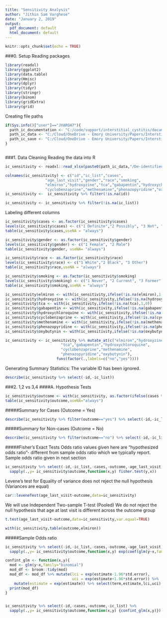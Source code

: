 ```yaml
---
title: "Sensitivity Analysis"
author: "Jithin Sam Varghese"
date: "January 2, 2019"
output:
  pdf_document: default
  html_document: default
---
```


```r
knitr::opts_chunk$set(echo = TRUE)
```

###0. Setup
Reading packages
```r
library(readxl)
library(ggplot2)
library(data.table)
library(Hmisc)
library(dplyr)
library(tidyr)
library(stringr)
library(binom)
library(gridExtra)
library(grid)
```

Creating file paths
```r

if(Sys.info()["user"]=="JVARGH7"){
  path_ic_documentation <- "C:/code/support/interstitial_cystitis/documentation"
  path_ic_data <- "C:/Cloud/OneDrive - Emory University/Papers/Interstitial Cystitis/data"
  path_ic_save <- "C:/Cloud/OneDrive - Emory University/Papers/Interstitial Cystitis/working"
}



```

###1. Data Cleaning
Reading the data into R
```r
ic_sensitivity <- readxl::read_xlsx(paste0(path_ic_data,"/De-identified covariates data_20190102.xlsx"))

```


```r
colnames(ic_sensitivity) <- c("id","ic_list","cases",
                  "age_last_visit","gender","race","smoking",
                  "elmiron","hydroxyzine","tca","gabapentin","hydroxychloroquine",
                  "cyclobenzaprine","methenamine","phenazopyridine","oxybutynin")
ic_sensitivity <-  ic_sensitivity %>% filter(!is.na(id))
```

```r
ic_sensitivity <- ic_sensitivity %>% filter(!is.na(ic_list))
```


Labeling different columns
```r
ic_sensitivity$cases <- as.factor(ic_sensitivity$cases)
levels(ic_sensitivity$cases) <- c("1 Definite","2 Possibly", "3 Not", "4 No images")
table(ic_sensitivity$cases,useNA = "always")

```

```r
ic_sensitivity$gender <- as.factor(ic_sensitivity$gender)
levels(ic_sensitivity$gender) <- c("1 Female", "2 Male")
table(ic_sensitivity$gender, useNA= "always")
```

```r
ic_sensitivity$race <- as.factor(ic_sensitivity$race)
levels(ic_sensitivity$race) <- c("1 White","2 Black", "3 Other")
table(ic_sensitivity$race,useNA = "always")
```

```r
ic_sensitivity$smoking <- as.factor(ic_sensitivity$smoking)
levels(ic_sensitivity$smoking) <- c("1 Never", "2 Current", "3 Former")
table(ic_sensitivity$smoking,useNA = "always")
```

```r
ic_sensitivity$elmiron <- with(ic_sensitivity,ifelse(!is.na(elmiron),1,0))
ic_sensitivity$hydroxyzine <- with(ic_sensitivity,ifelse(!is.na(hydroxyzine),1,0))
ic_sensitivity$tca <- with(ic_sensitivity,ifelse(!is.na(tca),1,0))
ic_sensitivity$gabapentin <- with(ic_sensitivity,ifelse(!is.na(gabapentin),1,0))
ic_sensitivity$hydroxychloroquine <- with(ic_sensitivity,ifelse(!is.na(hydroxychloroquine),1,0))
ic_sensitivity$cyclobenzaprine <- with(ic_sensitivity,ifelse(!is.na(cyclobenzaprine),1,0))
ic_sensitivity$methenamine <- with(ic_sensitivity,ifelse(!is.na(methenamine),1,0))
ic_sensitivity$phenazopyridine <- with(ic_sensitivity,ifelse(!is.na(phenazopyridine),1,0))
ic_sensitivity$oxybutynin <- with(ic_sensitivity,ifelse(!is.na(oxybutynin),1,0))

ic_sensitivity <- ic_sensitivity %>% mutate_at(c("elmiron","hydroxyzine",
                         "tca","gabapentin","hydroxychloroquine",
                         "cyclobenzaprine","methenamine",
                         "phenazopyridine","oxybutynin"),
                       funs(factor(.,labels=c("no","yes"))))
```

Generating Summary Statistics:
The variable ID has been ignored.
```r
describe(ic_sensitivity %>% select(-id,-ic_list))
```

###2. 1,2 vs 3,4
####A. Hypothesis Tests

```r
ic_sensitivity$outcome <- with(ic_sensitivity, as.factor(ifelse(cases %in% c("1 Definite", "2 Possibly"),"yes","no")))
table(ic_sensitivity$outcome,useNA="always")
```

#####Summary for Cases (Outcome = Yes)
```r
describe(ic_sensitivity %>% filter(outcome=="yes") %>% select(-id,-ic_list))
```

#####Summary for Non-cases (Outcome = No)
```r
describe(ic_sensitivity %>% filter(outcome=="no") %>% select(-id,-ic_list))
```

#####Fisher's Exact Tests
Odds ratio values given here are "hypothesized odds ratio"- different from sample odds ratio which we typically report.
Sample odds ratio given in next section
```r
ic_sensitivity %>% select(-id,-ic_list,-cases,-outcome,-age_last_visit) %>% 
  sapply(.,y= ic_sensitivity$outcome,function(x,y) fisher.test(y,x))
```

Levene's test for Equality of variance does not reject the null hypothesis (Variances are equal)
```r
car::leveneTest(age_last_visit~outcome,data=ic_sensitivity)
```
We will use Independent Two-sample T-test (Pooled)
We do not reject the null hypothesis that age at last visit is different across the outcome group
```r
t.test(age_last_visit~outcome,data=ic_sensitivity,var.equal=TRUE)
```


```r
with(ic_sensitivity,table(outcome,elmiron))
```
#####Sample Odds ratio
```r
ic_sensitivity %>% select(-id,-ic_list,-cases,-outcome,-age_last_visit) %>% 
  sapply(.,y= ic_sensitivity$outcome,function(x,y) exp(coef(glm(y~x,family="binomial"))))
```

```r
confint_glm <- function(x,y){
  mod <- glm(y~x,family="binomial")
  mod_df <- broom::tidy(mod)
  mod_df <- mod_df %>% mutate(lci = exp(estimate-1.96*std.error),
                              uci = exp(estimate+1.96*std.error)) %>% 
    mutate(estimate = exp(estimate)) %>% select(term,estimate,lci,uci)
  print(mod_df)
}


ic_sensitivity %>% select(-id,-cases,-outcome,-ic_list) %>% 
  sapply(.,y= ic_sensitivity$outcome,function(x,y) {confint_glm(x,y)})

```

